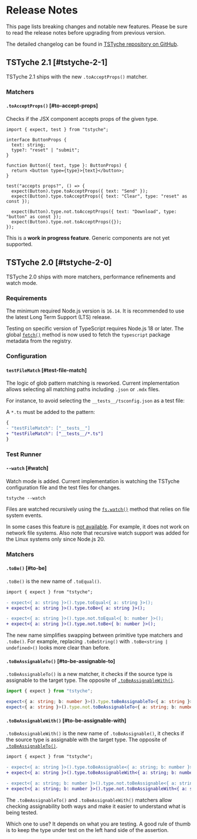 
# Release Notes

This page lists breaking changes and notable new features. Please be sure to read the release notes before upgrading from previous version.

<Note>

The detailed changelog can be found in [TSTyche repository on GitHub](https://github.com/tstyche/tstyche/blob/main/CHANGELOG.md).

</Note>

## TSTyche 2.1  [#tstyche-2-1]

TSTyche 2.1 ships with the new `.toAcceptProps()` matcher.

### Matchers

#### `.toAcceptProps()` [#to-accept-props]

Checks if the JSX component accepts props of the given type.

```tsx
import { expect, test } from "tstyche";

interface ButtonProps {
  text: string;
  type?: "reset" | "submit";
}

function Button({ text, type }: ButtonProps) {
  return <button type={type}>{text}</button>;
}

test("accepts props?", () => {
  expect(Button).type.toAcceptProps({ text: "Send" });
  expect(Button).type.toAcceptProps({ text: "Clear", type: "reset" as const });

  expect(Button).type.not.toAcceptProps({ text: "Download", type: "button" as const });
  expect(Button).type.not.toAcceptProps({});
});
```

<Warning>

This is a **work in progress feature**. Generic components are not yet supported.

</Warning>

## TSTyche 2.0  [#tstyche-2-0]

TSTyche 2.0 ships with more matchers, performance refinements and watch mode.

### Requirements

The minimum required Node.js version is `16.14`. It is recommended to use the latest Long Term Support (LTS) release.

Testing on specific version of TypeScript requires Node.js 18 or later. The global [`fetch()`](https://developer.mozilla.org/en-US/docs/Web/API/fetch) method is now used to fetch the `typescript` package metadata from the registry.

### Configuration

#### `testFileMatch` [#test-file-match]

The logic of glob pattern matching is reworked. Current implementation allows selecting all matching paths including `.json` or `.mdx` files.

For instance, to avoid selecting the `__tests__/tsconfig.json` as a test file:

<FileTree>
  <FileTree.Folder name="__tests__" defaultOpen>
    <FileTree.File name="Emitter.ts" />
    <FileTree.File name="Semaphore.ts" />
    <FileTree.File name="tsconfig.json" />
  </FileTree.Folder>
  <FileTree.File name="package.json" />
  <FileTree.File name="tstyche.config.json" />
</FileTree>

A `*.ts` must be added to the pattern:

```diff filename="./tstyche.config.json"
{
- "testFileMatch": ["__tests__"]
+ "testFileMatch": ["__tests__/*.ts"]
}
```

### Test Runner

#### `--watch` [#watch]

Watch mode is added. Current implementation is watching the TSTyche configuration file and the test files for changes.

```shell
tstyche --watch
```

Files are watched recursively using the [`fs.watch()`](https://nodejs.org/docs/latest/api/fs.html#fswatchfilename-options-listener) method that relies on file system events.

<Note>

In some cases this feature is [not available](https://nodejs.org/docs/latest/api/fs.html#availability). For example, it does not work on network file systems. Also note that recursive watch support was added for the Linux systems only since Node.js 20.

</Note>

### Matchers

#### `.toBe()` [#to-be]

`.toBe()` is the new name of `.toEqual()`.

```diff
import { expect } from "tstyche";

- expect<{ a: string }>().type.toEqual<{ a: string }>();
+ expect<{ a: string }>().type.toBe<{ a: string }>();

- expect<{ a: string }>().type.not.toEqual<{ b: number }>();
+ expect<{ a: string }>().type.not.toBe<{ b: number }>();
```

The new name simplifies swapping between primitive type matchers and `.toBe()`. For example, replacing `.toBeString()` with `.toBe<string | undefined>()` looks more clear than before.

#### `.toBeAssignableTo()` [#to-be-assignable-to]

`.toBeAssignableTo()` is a new matcher, it checks if the source type is assignable to the target type. The opposite of [`.toBeAssignableWith()`](#to-be-assignable-with).

```ts
import { expect } from "tstyche";

expect<{ a: string; b: number }>().type.toBeAssignableTo<{ a: string }>();
expect<{ a: string }>().type.not.toBeAssignableTo<{ a: string; b: number }>();
```

#### `.toBeAssignableWith()` [#to-be-assignable-with]

`.toBeAssignableWith()` is the new name of `.toBeAssignable()`, it checks if the source type is assignable with the target type. The opposite of [`.toBeAssignableTo()`](#to-be-assignable-to).

```diff
import { expect } from "tstyche";

- expect<{ a: string }>().type.toBeAssignable<{ a: string; b: number }>();
+ expect<{ a: string }>().type.toBeAssignableWith<{ a: string; b: number }>();

- expect<{ a: string; b: number }>().type.not.toBeAssignable<{ a: string }>();
+ expect<{ a: string; b: number }>().type.not.toBeAssignableWith<{ a: string }>();
```

The `.toBeAssignableTo()` and `.toBeAssignableWith()` matchers allow checking assignability both ways and make it easier to understand what is being tested.

<Tip>

Which one to use? It depends on what you are testing. A good rule of thumb is to keep the type under test on the left hand side of the assertion.

</Tip>
